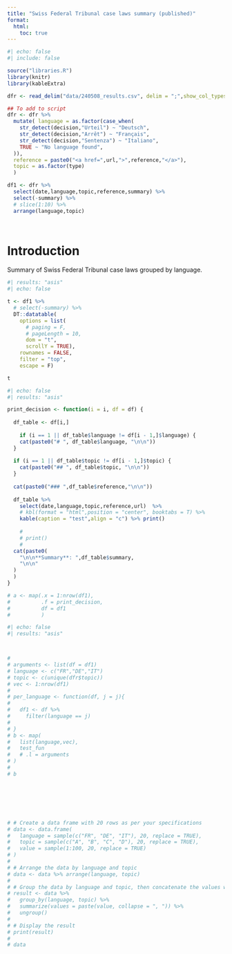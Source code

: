 ```yaml
---
title: "Swiss Federal Tribunal case laws summary (published)"
format:
  html:
    toc: true
---
```

 
```r
#| echo: false
#| include: false

source("libraries.R")
library(knitr)
library(kableExtra)

dfr <- read_delim("data/240508_results.csv", delim = ";",show_col_types = F)

## To add to script
dfr <- dfr %>% 
  mutate( language = as.factor(case_when( 
    str_detect(decision,"Urteil") ~ "Deutsch",
    str_detect(decision,"Arrêt") ~ "Français",
    str_detect(decision,"Sentenza") ~ "Italiano",
    TRUE ~ "No language found",
  )),
  reference = paste0("<a href=",url,">",reference,"</a>"),
  topic = as.factor(type)
  )

df1 <- dfr %>%
  select(date,language,topic,reference,summary) %>% 
  select(-summary) %>% 
  # slice(1:10) %>% 
  arrange(language,topic)




```

# Introduction

Summary of Swiss Federal Tribunal case laws grouped by language.

```r
#| results: "asis"
#| echo: false

t <- df1 %>% 
  # select(-summary) %>% 
  DT::datatable(
    options = list(
      # paging = F, 
      # pageLength = 10,
      dom = "t",
      scrollY = TRUE),
    rownames = FALSE,
    filter = "top",
    escape = F)

t
```



```r
#| echo: false
#| results: "asis"

print_decision <- function(i = i, df = df) {
  
  df_table <- df[i,]
  
    if (i == 1 || df_table$language != df[i - 1,]$language) {
    cat(paste0("# ", df_table$language, "\n\n"))
  }
  
  if (i == 1 || df_table$topic != df[i - 1,]$topic) {
    cat(paste0("## ", df_table$topic, "\n\n"))
  }
  
  cat(paste0("### ",df_table$reference,"\n\n"))
  
  df_table %>% 
    select(date,language,topic,reference,url)  %>% 
    # kbl(format = "html",position = "center", booktabs = T) %>% 
    kable(caption = "test",align = "c") %>% print()
  
    # 
    # print()
    # 
  cat(paste0(
    "\n\n**Summary**: ",df_table$summary,
    "\n\n"
  )
  )
}

# a <- map(.x = 1:nrow(df1),
#          .f = print_decision,
#          df = df1
#          )

```




```r
#| echo: false
#| results: "asis"



#
# arguments <- list(df = df1)
# language <- c("FR","DE","IT")
# topic <- c(unique(dfr$topic))
# vec <- 1:nrow(df1)
# 
# per_language <- function(df, j = j){
#   
#   df1 <- df %>% 
#     filter(language == j)
#   
# }
# b <- map(
#   list(language,vec),
#   test_fun
#   # .l = arguments
# )
# 
# b







# # Create a data frame with 20 rows as per your specifications
# data <- data.frame(
#   language = sample(c("FR", "DE", "IT"), 20, replace = TRUE),
#   topic = sample(c("A", "B", "C", "D"), 20, replace = TRUE),
#   value = sample(1:100, 20, replace = TRUE)
# )
# 
# # Arrange the data by language and topic
# data <- data %>% arrange(language, topic)
# 
# # Group the data by language and topic, then concatenate the values within each group
# result <- data %>%
#   group_by(language, topic) %>%
#   summarize(values = paste(value, collapse = ", ")) %>%
#   ungroup()
# 
# # Display the result
# print(result)
# 
# data

```

